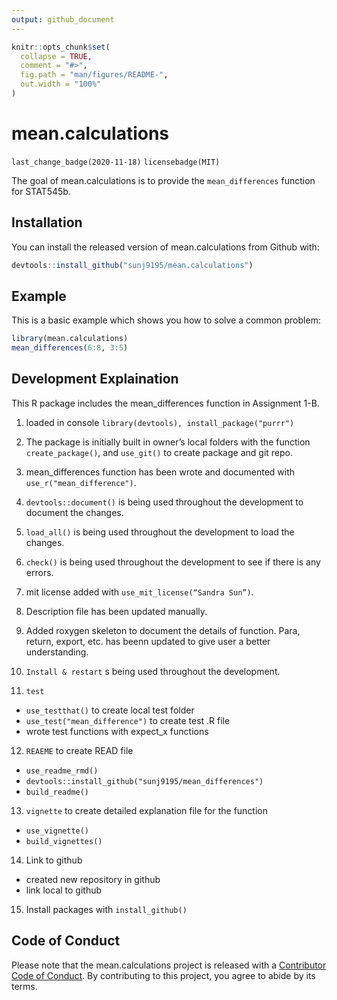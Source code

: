 ```yaml
---
output: github_document
---
```


<!-- README.md is generated from README.Rmd. Please edit that file -->

```r
knitr::opts_chunk$set(
  collapse = TRUE,
  comment = "#>",
  fig.path = "man/figures/README-",
  out.width = "100%"
)
```

# mean.calculations

<!-- badges: start -->
```last_change_badge(2020-11-18)```
```licensebadge(MIT)```
<!-- badges: end -->

The goal of mean.calculations is to provide the `mean_differences` function for STAT545b.

## Installation

You can install the released version of mean.calculations from Github with:

``` r
devtools::install_github("sunj9195/mean.calculations")
```

## Example

This is a basic example which shows you how to solve a common problem:

```r
library(mean.calculations)
mean_differences(6:8, 3:5)
```

## Development Explaination

This R package includes the mean_differences function in Assignment 1-B. 

1. loaded in console
```library(devtools), install_package("purrr")```

2. The package is initially built in owner's local folders with the function ```create_package()```, and ```use_git()``` to create package and git repo. 

3. mean_differences function has been wrote and documented with ```use_r("mean_difference")```. 

4. ```devtools::document()``` is being used throughout the development to document the changes. 

5. ```load_all()``` is being used throughout the development to load the changes. 

6. ```check()``` is being used throughout the development to see if there is any errors. 

7. mit license added with ```use_mit_license(“Sandra Sun”)```. 

8. Description file has been updated manually. 

9. Added roxygen skeleton to document the details of function. Para, return, export, etc. has beenn updated to give user a better understanding. 

10. ```Install & restart``` s being used throughout the development.

11. ```test```
  * ```use_testthat()``` to create local test folder
  * ```use_test("mean_difference")``` to create test .R file
  * wrote test functions with expect_x functions
12. ```REAEME``` to create READ file
  * ```use_readme_rmd()```
  * ```devtools::install_github("sunj9195/mean_differences")```
  * ```build_readme()```
13. ```vignette``` to create detailed explanation file for the function
  * ```use_vignette()```
  * ```build_vignettes()```
14. Link to github
  * created new repository in github
  * link local to github
15. Install packages with ```install_github()```

## Code of Conduct
  
Please note that the mean.calculations project is released with a [Contributor Code of Conduct](https://contributor-covenant.org/version/2/0/CODE_OF_CONDUCT.html). By contributing to this project, you agree to abide by its terms.










